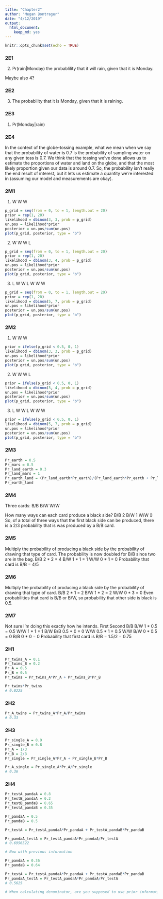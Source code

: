 ```yaml
---
title: "Chapter2"
author: "Megan Bontrager"
date: "4/12/2019"
output: 
  html_document: 
    keep_md: yes
---
```


```r
knitr::opts_chunk$set(echo = TRUE)
```

### 2E1

(2) Pr(rain|Monday) the probablility that it will rain, given that it is Monday.

Maybe also 4?

### 2E2

(3) The probability that it is Monday, given that it is raining.



### 2E3

(1) Pr(Monday|rain)

### 2E4

In the context of the globe-tossing example, what we mean when we say that the probability of water is 0.7 is the probability of sampling water on any given toss is 0.7. We think that the tossing we've done allows us to estimate the proportions of water and land on the globe, and that the most likely proportion given our data is around 0.7. So, the probability isn't really the end result of interest, but it lets us estimate a quantity we're interested in (assuming our model and measurements are okay).

### 2M1

(1) W W W

```r
p_grid = seq(from = 0, to = 1, length.out = 20)
prior = rep(1, 20)
likelihood = dbinom(3, 3, prob = p_grid)
un.pos = likelihood*prior
posterior = un.pos/sum(un.pos)
plot(p_grid, posterior, type = "b")
```

(2) W W W L

```r
p_grid = seq(from = 0, to = 1, length.out = 20)
prior = rep(1, 20)
likelihood = dbinom(3, 4, prob = p_grid)
un.pos = likelihood*prior
posterior = un.pos/sum(un.pos)
plot(p_grid, posterior, type = "b")
```

(3) L W W L W W W 

```r
p_grid = seq(from = 0, to = 1, length.out = 20)
prior = rep(1, 20)
likelihood = dbinom(5, 7, prob = p_grid)
un.pos = likelihood*prior
posterior = un.pos/sum(un.pos)
plot(p_grid, posterior, type = "b")
```

### 2M2

(1) W W W

```r
prior = ifelse(p_grid < 0.5, 0, 1)
likelihood = dbinom(3, 3, prob = p_grid)
un.pos = likelihood*prior
posterior = un.pos/sum(un.pos)
plot(p_grid, posterior, type = "b")
```

(2) W W W L

```r
prior = ifelse(p_grid < 0.5, 0, 1)
likelihood = dbinom(3, 4, prob = p_grid)
un.pos = likelihood*prior
posterior = un.pos/sum(un.pos)
plot(p_grid, posterior, type = "b")
```

(3) L W W L W W W 

```r
prior = ifelse(p_grid < 0.5, 0, 1)
likelihood = dbinom(5, 7, prob = p_grid)
un.pos = likelihood*prior
posterior = un.pos/sum(un.pos)
plot(p_grid, posterior, type = "b")
```

### 2M3

```r
Pr_earth = 0.5
Pr_mars = 0.5
Pr_land_earth = 0.3
Pr_land_mars = 1
Pr_earth_land = (Pr_land_earth*Pr_earth)/(Pr_land_earth*Pr_earth + Pr_land_mars*Pr_mars)
Pr_earth_land
```

### 2M4

Three cards: B/B B/W W/W

How many ways can each card produce a black side?
B/B 2
B/W 1
W/W 0
So, of a total of three ways that the first black side can be produced, there is a 2/3 probability that is was produced by a B/B card.

### 2M5

Multiply the probability of producing a black side by the probability of drawing that type of card. The probability is now doubled for B/B since two are in the bag.
B/B 2 * 2 = 4
B/W 1 * 1 = 1
W/W 0 * 1 = 0
Probability that card is B/B = 4/5

### 2M6

Multiply the probability of producing a black side by the probability of drawing that type of card.
B/B 2 * 1 = 2
B/W 1 * 2 = 2
W/W 0 * 3 = 0
Even probabilities that card is B/B or B/W, so probability that other side is black is 0.5.

### 2M7 

Not sure I'm doing this exactly how he intends.
First   Second
B/B     B/W     1 * 0.5 = 0.5
W/W     1 * 1   = 1
B/W     B/B     0.5 * 0 = 0
W/W     0.5 * 1 = 0.5
W/W     B/W     0 * 0.5 = 0
B/B     0 * 0   = 0
Probability that first card is B/B = 1.5/2 = 0.75

### 2H1

```r
Pr_twins_A = 0.1
Pr_twins_B = 0.2
Pr_A = 0.5
Pr_B = 0.5
Pr_twins = Pr_twins_A*Pr_A + Pr_twins_B*Pr_B

Pr_twins*Pr_twins
# 0.0225
```

### 2H2

```r
Pr_A_twins = Pr_twins_A*Pr_A/Pr_twins
# 0.33  
```

### 2H3

```r
Pr_single_A = 0.9
Pr_single_B = 0.8
Pr_A = 1/3
Pr_B = 2/3
Pr_single = Pr_single_A*Pr_A + Pr_single_B*Pr_B

Pr_A_single = Pr_single_A*Pr_A/Pr_single
# 0.36  
```

### 2H4


```r
Pr_testA_pandaA = 0.8
Pr_testB_pandaA = 0.2
Pr_testB_pandaB = 0.65
Pr_testA_pandaB = 0.35

Pr_pandaA = 0.5
Pr_pandaB = 0.5

Pr_testA = Pr_testA_pandaA*Pr_pandaA + Pr_testA_pandaB*Pr_pandaB

Pr_pandaA_testA = Pr_testA_pandaA*Pr_pandaA/Pr_testA
# 0.6956522

# Now with previous information

Pr_pandaA = 0.36
Pr_pandaB = 0.64

Pr_testA = Pr_testA_pandaA*Pr_pandaA + Pr_testA_pandaB*Pr_pandaB
Pr_pandaA_testA = Pr_testA_pandaA*Pr_pandaA/Pr_testA
# 0.5625

# When calculating denominator, are you supposed to use prior information?


```
